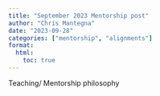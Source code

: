 ```yaml
---
title: "September 2023 Mentorship post"
author: "Chris Mantegna"
date: "2023-09-28"
categories: ["mentorship", "alignments"]
format:
  html:
    toc: true
---
```



Teaching/ Mentorship philosophy 